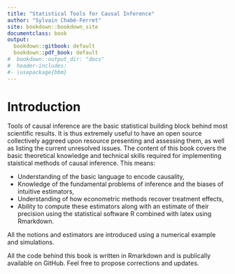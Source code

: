 ```yaml
---
title: "Statistical Tools for Causal Inference"
author: "Sylvain Chabé-Ferret"
site: bookdown::bookdown_site
documentclass: book
output:
  bookdown::gitbook: default
  bookdown::pdf_book: default
#  bookdown::output_dir: "docs"
#  header-includes:
#- \usepackage{bbm}
---
```


# Introduction

Tools of causal inference are the basic statistical building block behind most scientific results.
It is thus extremely useful to have an open source collectively aggreed upon resource presenting and assessing them, as well as listing the current unresolved issues.
The content of this book covers the basic theoretical knowledge and technical skills required for implementing staistical methods of causal inference.
This means:

* Understanding of the basic language to encode causality,
* Knowledge of the fundamental problems of inference and the biases of intuitive estimators,
* Understanding of how econometric methods recover treatment effects,
* Ability to compute these estimators along with an estimate of their precision using the statistical software R combined with latex using Rmarkdown.

All the notions and estimators are introduced using a numerical example and simulations. 

All the code behind this book is written in Rmarkdown and is publically available on GitHub. 
Feel free to propose corrections and updates.
